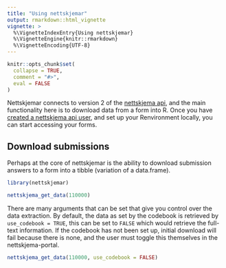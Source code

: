```yaml
---
title: "Using nettskjemar"
output: rmarkdown::html_vignette
vignette: >
  %\VignetteIndexEntry{Using nettskjemar}
  %\VignetteEngine{knitr::rmarkdown}
  %\VignetteEncoding{UTF-8}
---
```


```r
knitr::opts_chunk$set(
  collapse = TRUE,
  comment = "#>",
  eval = FALSE
)
```

Nettskjemar connects to version 2 of the [nettskjema api](www.nettskjema.no), and the main functionality here is to download data from a form into R.
Once you have [created a nettskjema api user](auth_setup.html), and set up your Renvironment locally, you can start accessing your forms.

## Download submissions
Perhaps at the core of nettskjemar is the ability to download submission answers to a form into a tibble (variation of a data.frame). 

```r
library(nettskjemar)

nettskjema_get_data(110000)
```

There are many arguments that can be set that give you control over the data extraction. 
By default, the data as set by the codebook is retrieved by `use_codebook = TRUE`, this can be set to `FALSE` which would retrieve the full-text information.
If the codebook has not been set up, initial download will fail because there is none, and the user must toggle this themselves in the nettskjema-portal. 

```r
nettskjema_get_data(110000, use_codebook = FALSE)
```



